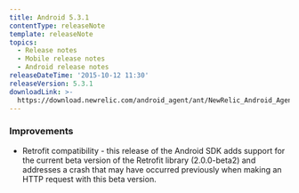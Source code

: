 ```yaml
---
title: Android 5.3.1
contentType: releaseNote
template: releaseNote
topics:
  - Release notes
  - Mobile release notes
  - Android release notes
releaseDateTime: '2015-10-12 11:30'
releaseVersion: 5.3.1
downloadLink: >-
  https://download.newrelic.com/android_agent/ant/NewRelic_Android_Agent_5.3.1.zip
---
```


### Improvements

* Retrofit compatibility - this release of the Android SDK adds support for the current beta version of the Retrofit library (2.0.0-beta2) and addresses a crash that may have occurred previously when making an HTTP request with this beta version.

